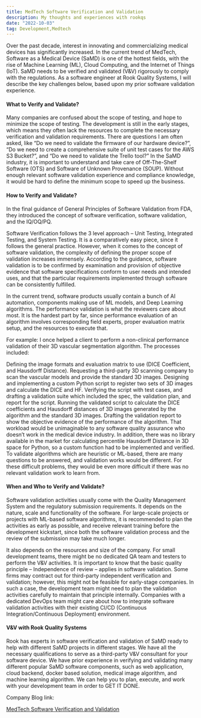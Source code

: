 ```yaml
---
title: MedTech Software Verification and Validation
description: My thoughts and experiences with rookqs
date: "2022-10-03"
tag: Development,Medtech
---
```

Over the past decade, interest in innovating and commercializing medical devices has significantly increased. In the current trend of MedTech, Software as a Medical Device (SaMD) is one of the hottest fields, with the rise of Machine Learning (ML), Cloud Computing, and the Internet of Things (IoT). SaMD needs to be verified and validated (V&V) rigorously to comply with the regulations. As a software engineer at Rook Quality Systems, I will describe the key challenges below, based upon my prior software validation experience.

#### What to Verify and Validate?

Many companies are confused about the scope of testing, and hope to minimize the scope of testing. The development is still in the early stages, which means they often lack the resources to complete the necessary verification and validation requirements. There are questions I am often asked, like “Do we need to validate the firmware of our hardware device?”, “Do we need to create a comprehensive suite of unit test cases for the AWS S3 Bucket?”, and “Do we need to validate the Trello tool?” In the SaMD industry, it is important to understand and take care of Off-The-Shelf Software (OTS) and Software of Unknown Provenance (SOUP). Without enough relevant software validation experience and compliance knowledge, it would be hard to define the minimum scope to speed up the business.

#### How to Verify and Validate?

In the final guidance of General Principles of Software Validation from FDA, they introduced the concept of software verification, software validation, and the IQ/OQ/PQ.

Software Verification follows the 3 level approach – Unit Testing, Integrated Testing, and System Testing. It is a comparatively easy piece, since it follows the general practice. However, when it comes to the concept of software validation, the complexity of defining the proper scope of validation increases immensely. According to the guidance, software validation is to be confirmed by examination and provision of objective evidence that software specifications conform to user needs and intended uses, and that the particular requirements implemented through software can be consistently fulfilled.

In the current trend, software products usually contain a bunch of AI automation, components making use of ML models, and Deep Learning algorithms. The performance validation is what the reviewers care about most. It is the hardest part by far, since performance evaluation of an algorithm involves corresponding field experts, proper evaluation matrix setup, and the resources to execute that.

For example: I once helped a client to perform a non-clinical performance validation of their 3D vascular segmentation algorithm. The processes included:

Defining the image formats and evaluation matrix to use (DICE Coefficient, and Hausdorff Distance).
Requesting a third-party 3D scanning company to scan the vascular models and provide the standard 3D images.
Designing and implementing a custom Python script to register two sets of 3D images and calculate the DICE and HF.
Verifying the script with test cases, and drafting a validation suite which included the spec, the validation plan, and report for the script.
Running the validated script to calculate the DICE coefficients and Hausdorff distances of 3D images generated by the algorithm and the standard 3D images.
Drafting the validation report to show the objective evidence of the performance of the algorithm.
That workload would be unimaginable to any software quality assurance who doesn’t work in the medical device industry. In addition, there was no library available in the market for calculating percentile Hausdorff Distance in 3D space for Python, so a custom function had to be implemented and verified. To validate algorithms which are heuristic or ML-based, there are many questions to be answered, and validation works would be different. For these difficult problems, they would be even more difficult if there was no relevant validation work to learn from.

#### When and Who to Verify and Validate?

Software validation activities usually come with the Quality Management System and the regulatory submission requirements. It depends on the nature, scale and functionality of the software. For large-scale projects or projects with ML-based software algorithms, it is recommended to plan the activities as early as possible, and receive relevant training before the development kickstart, since both the software validation process and the review of the submission may take much longer.

It also depends on the resources and size of the company. For small development teams, there might be no dedicated QA team and testers to perform the V&V activities. It is important to know that the basic quality principle – Independence of review – applies in software validation. Some firms may contract out for third-party independent verification and validation; however, this might not be feasible for early-stage companies. In such a case, the development team might need to plan the validation activities carefully to maintain that principle internally. Companies with a dedicated DevOps team might care about how to integrate software validation activities with their existing CI/CD (Continuous Integration/Continuous Deployment) environment.

#### V&V with Rook Quality Systems

Rook has experts in software verification and validation of SaMD ready to help with different SaMD projects in different stages. We have all the necessary qualifications to serve as a third-party V&V consultant for your software device. We have prior experience in verifying and validating many different popular SaMD software components, such as web application, cloud backend, docker based solution, medical image algorithm, and machine learning algorithm. We can help you to plan, execute, and work with your development team in order to GET IT DONE.

Company Blog link:

[MedTech Software Verification and Validation](https://rookqs.com/medtech-software-verification-and-validation/)

